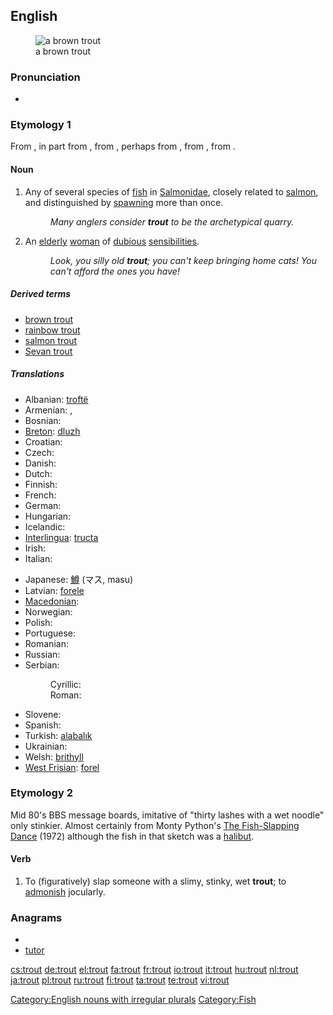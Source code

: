 {{wikipedia}}
==English==
[[Image:Bachforelle Zeichnung.jpg|thumb|a brown trout]]

===Pronunciation===
* {{audio|en-us-trout.ogg|Audio (US)}}
*: {{rhymes|aʊt}}

===Etymology 1===
From {{etyl|ang|en}} {{term|truht|lang=ang}}, in part from {{etyl|fro|en}} {{term|truite|lang=fro}}, from {{etyl|LL.}} {{term|tructa|lang=la}}, perhaps from {{etyl|grc|en}} {{term|τρώκτης|sc=polytonic|tr=trōktēs||nibbler|lang=grc}}, from {{term|τρώγω|sc=polytonic|tr=trōgō||I gnaw|lang=grc}}, from {{proto|Indo-European|tere-|to rub, to turn|lang=en}}.

====Noun====
{{en-noun|pl=trout|pl2=trouts}}

# Any of several species of [[fish]] in [[Salmonidae]], closely related to [[salmon]], and distinguished by [[spawn]]ing more than once.
#: ''Many anglers consider '''trout''' to be the archetypical quarry.''
# {{context|British|pejoratives}} An [[elderly]] [[woman]] of [[dubious]] [[sensibilities]].
#: ''Look, you silly old '''trout'''; you can't keep bringing home cats!  You can't afford the ones you have!''

=====Derived terms=====
* [[brown trout]]
* [[rainbow trout]]
* [[salmon trout]]
* [[Sevan trout]]

=====Translations=====
{{trans-top|fish}}
* Albanian: [[troftë]] {{f}}
* Armenian: {{t-|hy|կարմրախայտ|tr=karmraxayt}}, {{qualifier|Sevan trout}} {{t-|hy|իշխան|tr=išxan}}
* Bosnian: {{t-|bs|pastrmka|f}}
* [[Breton]]: [[dluzh]] {{m}}
* Croatian: {{t-|hr|pastrva|f|alt=pȁstrva}}
* Czech: {{t+|cs|pstruh|m}}
* Danish: {{t-|da|ørred|c}}
* Dutch: {{t+|nl|forel|m}}
* Finnish: {{t+|fi|taimen}}
* French: {{t+|fr|truite|f}}
* German: {{t+|de|Forelle|f}}
* Hungarian: {{t+|hu|pisztráng}}
* Icelandic: {{t-|is|silungur|m}}
* [[Interlingua]]: [[tructa]]
* Irish: {{t-|ga|breac|m|xs=Irish}}
* Italian: {{t+|it|trota|f}}
{{trans-mid}}
* Japanese: [[鱒]] (マス, masu)
* Latvian: [[forele]] {{f}}
* [[Macedonian]]: {{t-|mk|пастрмка|f|tr=past'rmka}}
* Norwegian: {{t-|no|ørret|m}}
* Polish: {{t+|pl|pstrąg|m}}
* Portuguese: {{t+|pt|truta|f}}
* Romanian: {{t|ro|păstrăv|m}}
* Russian: {{t+|ru|форель|f|tr=forél’}}
* Serbian:
*: Cyrillic: {{t-|sr|пастрмка|f|sc=Cyrl}}
*: Roman: {{t-|sr|pastrmka|f}}
* Slovene: {{t+|sl|postrv|f}}
* Spanish: {{t+|es|trucha|f}}
* Turkish: [[ala]][[balık]]
* Ukrainian: {{t-|uk|форель|tr=forel’|xs=Ukrainian}}
* Welsh: [[brithyll]]
* [[West Frisian]]: [[forel]] {{c}}
{{trans-bottom}}

===Etymology 2===
Mid 80's BBS message boards, imitative of "thirty lashes with a wet noodle" only stinkier. Almost certainly from Monty Python's [[w:The Fish-Slapping Dance|The Fish-Slapping Dance]] (1972) although the fish in that sketch was a [[halibut]].

====Verb====
{{en-verb|trouts|trouting|trouted}}

# {{internet|_|chat}} To (figuratively) slap someone with a slimy, stinky, wet '''trout'''; to [[admonish]] jocularly.

===Anagrams===
* {{alphagram|orttu}}
* [[tutor#English|tutor]]

[[Category:English nouns with irregular plurals]]
[[Category:Fish]]

[[cs:trout]]
[[de:trout]]
[[el:trout]]
[[fa:trout]]
[[fr:trout]]
[[io:trout]]
[[it:trout]]
[[hu:trout]]
[[nl:trout]]
[[ja:trout]]
[[pl:trout]]
[[ru:trout]]
[[fi:trout]]
[[ta:trout]]
[[te:trout]]
[[vi:trout]]